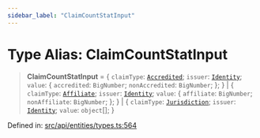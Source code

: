 ```yaml
---
sidebar_label: "ClaimCountStatInput"
---
```


# Type Alias: ClaimCountStatInput

> **ClaimCountStatInput** = \{ `claimType`: [`Accredited`](../enumerations/ClaimType.mdx#accredited); `issuer`: [`Identity`](Identity.mdx); `value`: \{ `accredited`: `BigNumber`; `nonAccredited`: `BigNumber`; \}; \} \| \{ `claimType`: [`Affiliate`](../enumerations/ClaimType.mdx#affiliate); `issuer`: [`Identity`](Identity.mdx); `value`: \{ `affiliate`: `BigNumber`; `nonAffiliate`: `BigNumber`; \}; \} \| \{ `claimType`: [`Jurisdiction`](../enumerations/ClaimType.mdx#jurisdiction); `issuer`: [`Identity`](Identity.mdx); `value`: `object`[]; \}

Defined in: [src/api/entities/types.ts:564](https://github.com/PolymeshAssociation/polymesh-sdk/blob/bee6a2fe7a8ce5db42a6982e793782182cde2153/src/api/entities/types.ts#L564)
